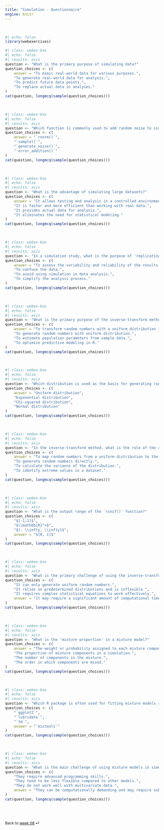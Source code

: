 ```yaml
---
title: "Simulation - Questionnaire"
engine: knitr
---
```


<br>

```r
#| echo: false
library(webexercises)
```

```r
#| class: webex-box
#| echo: false
#| results: asis
question <- "What is the primary purpose of simulating data?"
question_choices <- c(
    answer = "To mimic real-world data for various purposes.",
    "To generate real-world data for analysis.",
    "To predict future data points.", 
    "To replace actual data in analyses."
)
cat(question, longmcq(sample(question_choices)))
```

<br>

```r
#| class: webex-box
#| echo: false
#| results: asis
question <- "Which function is commonly used to add random noise to simulated data?"
question_choices <- c(
    answer = "`rnorm()`",
    "`sample()`",
    "`generate_noise()`",
    "`error_addition()`" 
)
cat(question, longmcq(sample(question_choices)))
```

<br>

```r
#| class: webex-box
#| echo: false
#| results: asis
question <- "What is the advantage of simulating large datasets?"
question_choices <- c(
    answer = "It allows testing and analysis in a controlled environment.", 
    "It is faster and more efficient than working with real data.", 
    "It provides actual data for analysis.",
    "It eliminates the need for statistical modeling."
)
cat(question, longmcq(sample(question_choices)))
```

<br>

```r
#| class: webex-box
#| echo: false
#| results: asis
question <- "In a simulation study, what is the purpose of 'replicating' the process?"
question_choices <- c(
    answer = "To assess the variability and reliability of the results.",
    "To confuse the data.",
    "To avoid using simulation in data analysis.", 
    "To simplify the analysis process."
)
cat(question, longmcq(sample(question_choices)))
```

<br>

```r
#| class: webex-box
#| echo: false
#| results: asis
question <- "What is the primary purpose of the inverse-transform method in simulation?"
question_choices <- c(
    answer = "To transform random numbers with a uniform distribution into other distributions.",
    "To generate random numbers with uniform distribution.", 
    "To estimate population parameters from sample data.", 
    "To optimize predictive modeling in R."
)
cat(question, longmcq(sample(question_choices)))
```

<br>

```r
#| class: webex-box
#| echo: false
#| results: asis
question <- "Which distribution is used as the basis for generating random numbers in the inverse-transform method?"
question_choices <- c(
    answer = "Uniform distribution",
    "Exponential distribution",
    "Chi-squared distribution",
    "Normal distribution"
)
cat(question, longmcq(sample(question_choices)))
```

<br>

```r
#| class: webex-box
#| echo: false
#| results: asis
question <- "In the inverse-transform method, what is the role of the cumulative distribution function of a distribution?"
question_choices <- c(
    answer = "To map random numbers from a uniform distribution to the desired distribution.",
    "To generate random numbers directly.",
    "To calculate the variance of the distribution.", 
    "To identify extreme values in a dataset."
)
cat(question, longmcq(sample(question_choices)))
```

<br>

```r
#| class: webex-box
#| echo: false
#| results: asis
question <- "What is the output range of the `runif()` function?"
question_choices <- c(
    "$[-1,1]$",
    "$\\mathbb{R}^+$",
    "$[- \\infty, \\infty]$",
    answer = "$[0, 1]$"
)
cat(question, longmcq(sample(question_choices)))
```

<br>

```r
#| class: webex-box
#| echo: false
#| results: asis
question <- "What is the primary challenge of using the inverse-transform method in R?"
question_choices <- c(
    "It can only generate uniform random numbers.",
    "It relies on predetermined distributions and is inflexible.",
    "It requires complex statistical equations to work effectively.",
    answer = "It may require a significant amount of computational time, especially for complex distributions."
)
cat(question, longmcq(sample(question_choices)))
```

<br>

```r
#| class: webex-box
#| echo: false
#| results: asis
question <- "What is the 'mixture proportion' in a mixture model?"
question_choices <- c(
    answer = "The weight or probability assigned to each mixture component.", 
    "The proportion of mixture components in a simulation.",
    "The number of components in the mixture.", 
    "The order in which components are mixed."
)
cat(question, longmcq(sample(question_choices)))
```

<br>

```r
#| class: webex-box
#| echo: false
#| results: asis
question <- "Which R package is often used for fitting mixture models and conducting simulations?"
question_choices <- c(
    "`ggplot2`",
    "`lubridate`",
    "`tm`",
    answer = "`mixtools`"
)
cat(question, longmcq(sample(question_choices)))
```

<br>

```r
#| class: webex-box
#| echo: false
#| results: asis
question <- "What is the main challenge of using mixture models in simulation for large datasets?"
question_choices <- c(
    "They require advanced programming skills.",
    "They tend to be less flexible compared to other models.",
    "They do not work well with multivariate data.",
    answer = "They can be computationally demanding and may require substantial memory resources."
)
cat(question, longmcq(sample(question_choices)))
```

<br><br>

::: {style="font-size: 0.875em;"}
Back to [week 08](/weeks/week-8.qmd) ⏎
:::